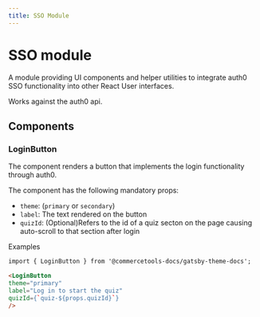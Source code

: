 ```yaml
---
title: SSO Module
---
```


# SSO module

A module providing UI components and helper utilities to integrate auth0 SSO functionality into other React User interfaces.

Works against the auth0 api.

## Components

### LoginButton

The component renders a button that implements the login functionality through auth0.

The component has the following mandatory props:

- `theme`: (`primary` or `secondary`)
- `label`: The text rendered on the button
- `quizId`: (Optional)Refers to the id of a quiz secton on the page causing auto-scroll to that section after login

Examples

```md title="you write:" secondaryTheme
import { LoginButton } from '@commercetools-docs/gatsby-theme-docs';

<LoginButton
theme="primary"
label="Log in to start the quiz"
quizId={`quiz-${props.quizId}`}
/>
```
